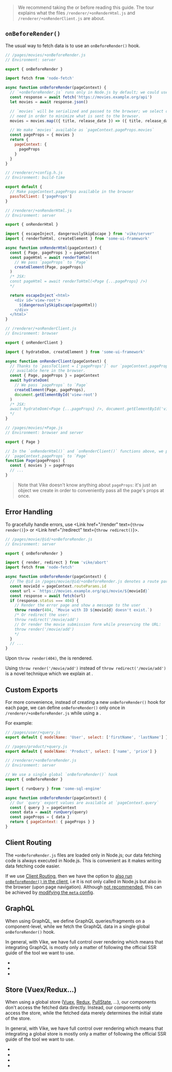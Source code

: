 
> We recommend taking the <Link text="React Tour" href="/react-tour" /> or <Link text="Vue Tour" href="/vue-tour" /> before reading this guide.
> The tour explains what the files `/renderer/+onRenderHtml.js` and `/renderer/+onRenderClient.js` are about.

## `onBeforeRender()`

The usual way to fetch data is to use an `onBeforeRender()` hook.

```js
// /pages/movies/+onBeforeRender.js
// Environment: server

export { onBeforeRender }

import fetch from 'node-fetch'

async function onBeforeRender(pageContext) {
  // `+onBeforeRender.js` runs only in Node.js by default; we could use SQL/ORM queries here.
  const response = await fetch('https://movies.example.org/api')
  let movies = await response.json()

  // `movies` will be serialized and passed to the browser; we select only the data we
  // need in order to minimize what is sent to the browser.
  movies = movies.map(({ title, release_date }) => ({ title, release_date }))

  // We make `movies` available as `pageContext.pageProps.movies`
  const pageProps = { movies }
  return {
    pageContext: {
      pageProps
    }
  }
}
```

```js
// /renderer/+config.h.js
// Environment: build-time

export default {
  // Make pageContext.pageProps available in the browser
  passToClient: ['pageProps']
}
```

```js
// /renderer/+onRenderHtml.js
// Environment: server

export { onRenderHtml }

import { escapeInject, dangerouslySkipEscape } from 'vike/server'
import { renderToHtml, createElement } from 'some-ui-framework'

async function onRenderHtml(pageContext) {
  const { Page, pageProps } = pageContext
  const pageHtml = await renderToHtml(
    // We pass `pageProps` to `Page`
    createElement(Page, pageProps)
  )
  /* JSX:
  const pageHtml = await renderToHtml(<Page {...pageProps} />)
  */

  return escapeInject`<html>
    <div id='view-root'>
      ${dangerouslySkipEscape(pageHtml)}
    </div>
  </html>`
}
```

```js
// /renderer/+onRenderClient.js
// Environment: browser

export { onRenderClient }

import { hydrateDom, createElement } from 'some-ui-framework'

async function onRenderClient(pageContext) {
  // Thanks to `passToClient = ['pageProps']` our `pageContext.pageProps` is
  // available here in the browser.
  const { Page, pageProps } = pageContext
  await hydrateDom(
    // We pass `pageProps` to `Page`
    createElement(Page, pageProps),
    document.getElementById('view-root')
  )
  /* JSX:
  await hydrateDom(<Page {...pageProps} />, document.getElementById('view-root'))
  */
}
```

```js
// /pages/movies/+Page.js
// Environment: browser and server

export { Page }

// In the `onRenderHtml()` and `onRenderClient()` functions above, we pass
// `pageContext.pageProps` to `Page`
function Page(pageProps) {
  const { movies } = pageProps
  // ...
}
```

> Note that Vike doesn't know anything about `pageProps`: it's just an object we create in order to conveniently pass all the page's props at once.


## Error Handling

To gracefully handle errors, use <Link href="/render" text={<code>throw render()</code>}></Link> or <Link href="/redirect" text={<code>throw redirect()</code>}></Link>.

```js
// /pages/movie/@id/+onBeforeRender.js
// Environment: server

export { onBeforeRender }

import { render, redirect } from 'vike/abort'
import fetch from 'node-fetch'

async function onBeforeRender(pageContext) {
  // The @id in /pages/movie/@id/+onBeforeRender.js denotes a route parameter
  const movieId = pageContext.routeParams.id
  const url = `https://movies.example.org/api/movie/${movieId}`
  const response = await fetch(url)
  if (response.status === 404) {
    // Render the error page and show a message to the user
    throw render(404, `Movie with ID ${movieId} doesn't exist.`)
    /* Or redirect the user:
    throw redirect('/movie/add')
    // Or render the movie submission form while preserving the URL:
    throw render('/movie/add')
    */
  }
  // ...
}
```

Upon `throw render(404)`, the <Link text="error page" href="/error-page" /> is rendered.

Using `throw render('/movie/add')` instead of `throw redirect('/movie/add')` is a novel technique which we explain at <Link href="/auth#login-flow" />.


## Custom Exports

For more convenience, instead of creating a new `onBeforeRender()` hook for each page, we can define `onBeforeRender()` only once in `/renderer/+onBeforeRender.js` while using a <Link text="Custom Export/Hook" href="/exports" />.

For example:

```js
// /pages/user/+query.js
export default { modelName: 'User', select: ['firstName', 'lastName'] }
```

```js
// /pages/product/+query.js
export default { modelName: 'Product', select: ['name', 'price'] }
```

```js
// /renderer/+onBeforeRender.js
// Environment: server

// We use a single global `onBeforeRender()` hook
export { onBeforeRender }

import { runQuery } from 'some-sql-engine'

async function onBeforeRender(pageContext) {
  // Our `query` export values are available at `pageContext.query`
  const { query } = pageContext
  const data = await runQuery(query)
  const pageProps = { data }
  return { pageContext: { pageProps } }
}
```

## Client Routing

The `+onBeforeRender.js` files are loaded only in Node.js;
our data fetching code is always executed in Node.js.
This is convenient as it makes writing data fetching code easier.

If we use [Client Routing](/clientRouting),
then we have the option to [also run `onBeforeRender()` in the client](/onBeforeRender-isomorphic), i.e it is not only
called in Node.js but also in the browser (upon page navigation). Although
[not recommended](/onBeforeRender-isomorphic#recommendation), this can be achieved by
[modifying the `meta` config](/meta#modify-existing-configurations).

## GraphQL

When using GraphQL, we define GraphQL queries/fragments on a component-level, while we fetch the GraphQL data in a single global `onBeforeRender()` hook.

In general, with Vike, we have full control over rendering which means that integrating GraphQL is mostly only a matter of following the official SSR guide of the tool we want to use.

- <Link href="/apollo-graphql" />
- <Link href="/relay" />
- <Link href="/urql" />

## Store (Vuex/Redux...)

When using a global store ([Vuex](https://vuex.vuejs.org/), [Redux](https://redux.js.org/), [PullState](https://lostpebble.github.io/pullstate/), ...), our components don't access the fetched data directly. Instead, our components only access the store, while the fetched data merely determines the initial state of the store.

In general, with Vike, we have full control over rendering which means that integrating a global store is mostly only a matter of following the official SSR guide of the tool we want to use.

- <Link href="/redux" />
- <Link href="/vuex" />
- <Link href="/pinia" />
- <Link href="/pullstate" />
